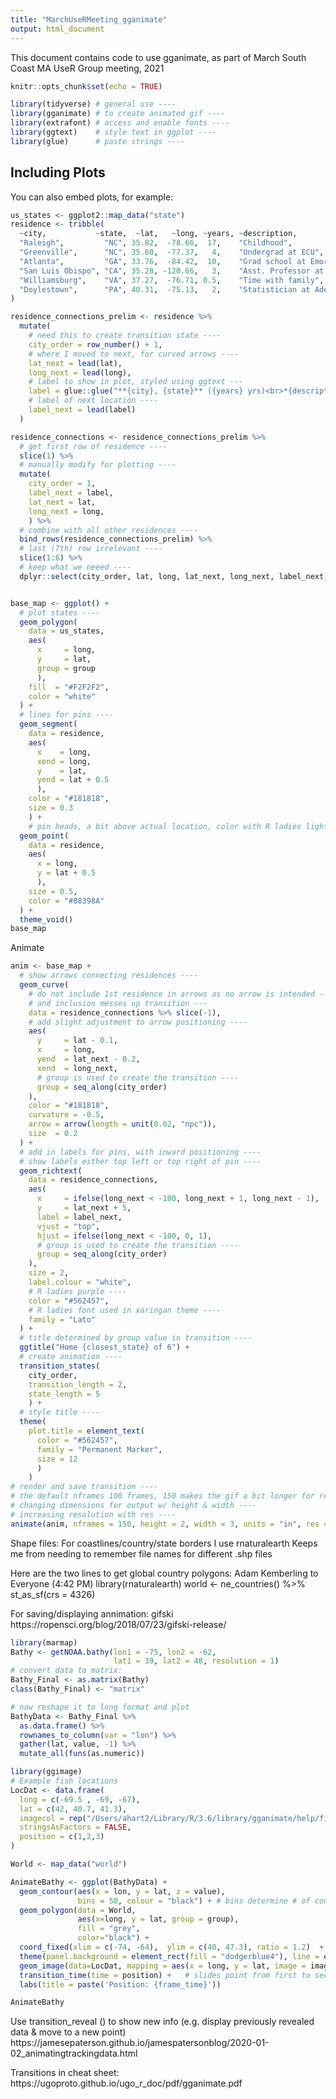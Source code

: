 ```yaml
---
title: "MarchUseRMeeting_gganimate"
output: html_document
---
```


This document contains code to use gganimate, as part of March South Coast MA UseR Group meeting, 2021

```r
knitr::opts_chunk$set(echo = TRUE)
```


```r
library(tidyverse) # general use ----
library(gganimate) # to create animated gif ----
library(extrafont) # access and enable fonts ----
library(ggtext)    # style text in ggplot ----
library(glue)      # paste strings ----  
```

## Including Plots

You can also embed plots, for example:

```r
us_states <- ggplot2::map_data("state")
residence <- tribble(
  ~city,           ~state,  ~lat,   ~long, ~years, ~description,
  "Raleigh",         "NC", 35.82,  -78.66,  17,    "Childhood",
  "Greenville",      "NC", 35.60,  -77.37,   4,    "Undergrad at ECU",
  "Atlanta",         "GA", 33.76,  -84.42,  10,    "Grad school at Emory<br>Statistician at CDC<br>Lecturer at Emory",
  "San Luis Obispo", "CA", 35.28, -120.66,   3,    "Asst. Professor at Cal Poly SLO",
  "Williamsburg",    "VA", 37.27,  -76.71, 0.5,    "Time with family",
  "Doylestown",      "PA", 40.31,  -75.13,   2,    "Statistician at Adelphi Research"
) 

residence_connections_prelim <- residence %>% 
  mutate(
    # need this to create transition state ----
    city_order = row_number() + 1,
    # where I moved to next, for curved arrows ----
    lat_next = lead(lat),
    long_next = lead(long),
    # label to show in plot, styled using ggtext ---
    label = glue::glue("**{city}, {state}** ({years} yrs)<br>*{description}*"),
    # label of next location ----
    label_next = lead(label)
  ) 

residence_connections <- residence_connections_prelim %>%
  # get first row of residence ----
  slice(1) %>% 
  # manually modify for plotting ----
  mutate(
    city_order = 1,
    label_next = label,
    lat_next = lat,
    long_next = long,
    ) %>% 
  # combine with all other residences ----
  bind_rows(residence_connections_prelim) %>% 
  # last (7th) row irrelevant ----
  slice(1:6) %>% 
  # keep what we neeed ----
  dplyr::select(city_order, lat, long, lat_next, long_next, label_next)


base_map <- ggplot() +
  # plot states ----
  geom_polygon(
    data = us_states,
    aes(
      x     = long, 
      y     = lat, 
      group = group
      ),
    fill  = "#F2F2F2",
    color = "white"
  ) +
  # lines for pins ----
  geom_segment(
    data = residence,
    aes(
      x    = long,
      xend = long,
      y    = lat,
      yend = lat + 0.5
      ),
    color = "#181818",
    size = 0.3
    ) +
    # pin heads, a bit above actual location, color with R ladies lighter purple ----
  geom_point(
    data = residence,
    aes(
      x = long, 
      y = lat + 0.5
      ),
    size = 0.5,
    color = "#88398A"
  ) +
  theme_void()
base_map
```

Animate
```r
anim <- base_map +
  # show arrows connecting residences ----
  geom_curve(
    # do not include 1st residence in arrows as no arrow is intended ----
    # and inclusion messes up transition ---
    data = residence_connections %>% slice(-1),
    # add slight adjustment to arrow positioning ----
    aes(
      y     = lat - 0.1,
      x     = long,
      yend  = lat_next - 0.2,
      xend  = long_next,
      # group is used to create the transition ----
      group = seq_along(city_order)
    ),
    color = "#181818",
    curvature = -0.5,
    arrow = arrow(length = unit(0.02, "npc")),
    size  = 0.2
  ) +
  # add in labels for pins, with inward positioning ----
  # show labels either top left or top right of pin ----
  geom_richtext(
    data = residence_connections,
    aes(
      x     = ifelse(long_next < -100, long_next + 1, long_next - 1),
      y     = lat_next + 5,
      label = label_next,
      vjust = "top",
      hjust = ifelse(long_next < -100, 0, 1),
      # group is used to create the transition ----
      group = seq_along(city_order)
    ),
    size = 2,
    label.colour = "white",
    # R ladies purple ----
    color = "#562457",
    # R ladies font used in xaringan theme ----
    family = "Lato"
  ) +
  # title determined by group value in transition ----
  ggtitle("Home {closest_state} of 6") +
  # create animation ----
  transition_states(
    city_order,
    transition_length = 2,
    state_length = 5
    ) +
  # style title ----
  theme(
    plot.title = element_text(
      color = "#562457",
      family = "Permanent Marker",
      size = 12
      )
    )
# render and save transition ----
# the default nframes 100 frames, 150 makes the gif a bit longer for readability ----
# changing dimensions for output w/ height & width ----
# increasing resolution with res ----
animate(anim, nframes = 150, height = 2, width = 3, units = "in", res = 150)
```


Shape files: For coastlines/country/state borders I use rnaturalearth
Keeps me from needing to remember file names for different .shp files

Here are the two lines to get global country polygons:
Adam Kemberling to Everyone (4:42 PM)
library(rnaturalearth)
world  <- ne_countries() %>% st_as_sf(crs = 4326)


For saving/displaying annimation: gifski
https://ropensci.org/blog/2018/07/23/gifski-release/

```r
library(marmap)
Bathy <- getNOAA.bathy(lon1 = -75, lon2 = -62,
                       lat1 = 39, lat2 = 48, resolution = 1)
# convert data to matrix:
Bathy_Final <- as.matrix(Bathy)
class(Bathy_Final) <- "matrix"

# now reshape it to long format and plot
BathyData <- Bathy_Final %>%
  as.data.frame() %>%
  rownames_to_column(var = "lon") %>%
  gather(lat, value, -1) %>%
  mutate_all(funs(as.numeric)) 

```

```r
library(ggimage)
# Example fish locations
LocDat <- data.frame(
  long = c(-69.5 , -69, -67),
  lat = c(42, 40.7, 41.3),
  imagecol = rep("/Users/ahart2/Library/R/3.6/library/gganimate/help/figures/logo.png",3),
  stringsAsFactors = FALSE,
  position = c(1,2,3)
) 

World <- map_data("world")

AnimateBathy <- ggplot(BathyData) +
  geom_contour(aes(x = lon, y = lat, z = value), 
               bins = 50, colour = "black") + # bins determine # of contours (try 50 vs. 100)
  geom_polygon(data = World, 
               aes(x=long, y = lat, group = group), 
               fill = "grey", 
               color="black") + 
  coord_fixed(xlim = c(-74, -64),  ylim = c(40, 47.3), ratio = 1.2)  +
  theme(panel.background = element_rect(fill = "dodgerblue4"), line = element_blank()) +
  geom_image(data=LocDat, mapping = aes(x = long, y = lat, image = imagecol), size = 0.085) + 
  transition_time(time = position) +   # slides point from first to second position, other transitions available
  labs(title = paste('Position: {frame_time}'))

AnimateBathy
```


Use transition_reveal () to show new info (e.g. display previously revealed data & move to a new point) https://jamesepaterson.github.io/jamespatersonblog/2020-01-02_animatingtrackingdata.html


Transitions in cheat sheet: https://ugoproto.github.io/ugo_r_doc/pdf/gganimate.pdf
